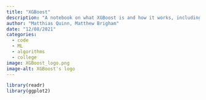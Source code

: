 ```yaml
---
title: "XGBoost"
description: "A notebook on what XGBoost is and how it works, including a sample application to forest cover types."
author: "Matthias Quinn, Matthew Brigham"
date: "12/08/2021"
categories:
  - code
  - ML
  - algorithms
  - college
image: XGBoost_logo.png
image-alt: XGBoost's logo
---
```


```r
library(readr)
library(ggplot2)
```

